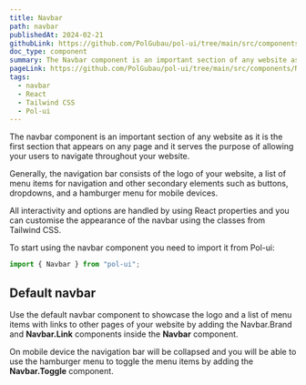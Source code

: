 ```yaml
---
title: Navbar
path: navbar
publishedAt: 2024-02-21
githubLink: https://github.com/PolGubau/pol-ui/tree/main/src/components/Navbar
doc_type: component
summary: The Navbar component is an important section of any website as it is the first section that appears on any page and it serves the purpose of allowing your users to navigate throughout your website.
pageLink: https://github.com/PolGubau/pol-ui/tree/main/src/components/Navbar
tags:
  - navbar
  - React
  - Tailwind CSS
  - Pol-ui
---
```


The navbar component is an important section of any website as it is the first section that appears on any page and it serves the purpose of allowing your users to navigate throughout your website.

Generally, the navigation bar consists of the logo of your website, a list of menu items for navigation and other secondary elements such as buttons, dropdowns, and a hamburger menu for mobile devices.

All interactivity and options are handled by using React properties and you can customise the appearance of the navbar using the classes from Tailwind CSS.

To start using the navbar component you need to import it from Pol-ui:

```jsx
import { Navbar } from "pol-ui";
```

## Default navbar

Use the default navbar component to showcase the logo and a list of menu items with links to other pages of your website by adding the Navbar.Brand and **Navbar.Link** components inside the **Navbar** component.

On mobile device the navigation bar will be collapsed and you will be able to use the hamburger menu to toggle the menu items by adding the **Navbar.Toggle** component.
